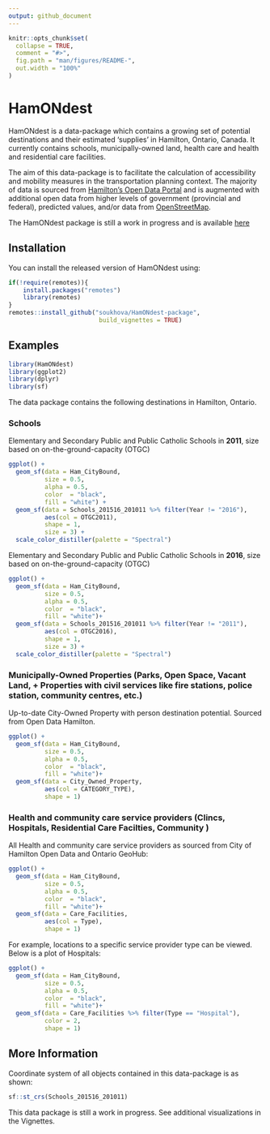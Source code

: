```yaml
---
output: github_document
---
```


<!-- README.md is generated from README.Rmd. Please edit that file -->

```r
knitr::opts_chunk$set(
  collapse = TRUE,
  comment = "#>",
  fig.path = "man/figures/README-",
  out.width = "100%"
)
```

# HamONdest

<!-- badges: start -->
<!-- badges: end -->

HamONdest is a data-package which contains a growing set of potential destinations and their estimated 'supplies' in Hamilton, Ontario, Canada. It currently contains schools, municipally-owned land, health care and health and residential care facilities.

The aim of this data-package is to facilitate the calculation of accessibility and mobility measures in the transportation planning context. The majority of data is sourced from [Hamilton's Open Data Portal](https://open.hamilton.ca/) and is augmented with additional open data from higher levels of government (provincial and federal), predicted values, and/or data from [OpenStreetMap](https://www.openstreetmap.org).

The HamONdest package is still a work in progress and is available [here](https://github.com/soukhova/HamONDest-package)


## Installation

You can install the released version of HamONdest using:

``` r
if(!require(remotes)){
    install.packages("remotes")
    library(remotes)
}
remotes::install_github("soukhova/HamONdest-package",
                         build_vignettes = TRUE)
```

## Examples

```r
library(HamONdest)
library(ggplot2)
library(dplyr)
library(sf)
```

The data package contains the following destinations in Hamilton, Ontario.

### Schools

Elementary and Secondary Public and Public Catholic Schools in **2011**, size based on on-the-ground-capacity (OTGC)
```r
ggplot() +
  geom_sf(data = Ham_CityBound,
          size = 0.5,
          alpha = 0.5,
          color  = "black",
          fill = "white") +
  geom_sf(data = Schools_201516_201011 %>% filter(Year != "2016"),
          aes(col = OTGC2011),
          shape = 1,
          size = 3) +
  scale_color_distiller(palette = "Spectral")
```

Elementary and Secondary Public and Public Catholic Schools in **2016**, size based on on-the-ground-capacity (OTGC)
``` r
ggplot() +
  geom_sf(data = Ham_CityBound,
          size = 0.5,
          alpha = 0.5,
          color  = "black",
          fill = "white")+
  geom_sf(data = Schools_201516_201011 %>% filter(Year != "2011"),
          aes(col = OTGC2016),
          shape = 1,
          size = 3) +
  scale_color_distiller(palette = "Spectral")
```

### Municipally-Owned Properties (Parks, Open Space, Vacant Land, + Properties with civil services like fire stations, police station, community centres, etc.)

Up-to-date City-Owned Property with person destination potential. Sourced from Open Data Hamilton.
```r
ggplot() +
  geom_sf(data = Ham_CityBound,
          size = 0.5,
          alpha = 0.5,
          color  = "black",
          fill = "white")+
  geom_sf(data = City_Owned_Property,
          aes(col = CATEGORY_TYPE),
          shape = 1) 
```

### Health and community care service providers (Clincs, Hospitals, Residential Care Facilties, Community )

All Health and community care service providers as sourced from City of Hamilton Open Data and Ontario GeoHub:
```r
ggplot() +
  geom_sf(data = Ham_CityBound,
          size = 0.5,
          alpha = 0.5,
          color  = "black",
          fill = "white")+
  geom_sf(data = Care_Facilities,
          aes(col = Type),
          shape = 1) 
```

For example, locations to a specific service provider type can be viewed. Below is a plot of Hospitals:
```r
ggplot() +
  geom_sf(data = Ham_CityBound,
          size = 0.5,
          alpha = 0.5,
          color  = "black",
          fill = "white")+
  geom_sf(data = Care_Facilities %>% filter(Type == "Hospital"),
          color = 2,
          shape = 1)
```

## More Information 

Coordinate system of all objects contained in this data-package is as shown:
```r
sf::st_crs(Schools_201516_201011)
```

This data package is still a work in progress. See additional visualizations in the Vignettes. 


